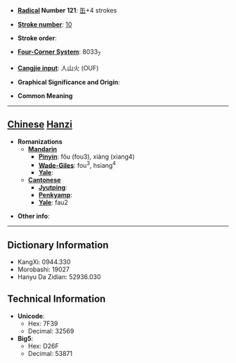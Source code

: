 * '''[[Wiktionary:Chinese radical index| Radical]] Number 121''': [[Wiktionary:Chinese radical index 缶|缶]]+4 strokes

* '''[[Wiktionary:Chinese total strokes index|Stroke number]]''': [[Wiktionary:Chinese total strokes index 10|10]]

* '''Stroke order''': 

* '''[[Wiktionary:Chinese four corner index|Four-Corner System]]''': 8033<sub>7</sub>

* '''[[Wiktionary:Chinese Cangjie index|Cangjie input]]''': 人山火 (OUF)

* '''Graphical Significance and Origin''': 

* '''Common Meaning'''

----

== [[Chinese]] [[Hanzi]] ==

* '''Romanizations'''
** '''[[Mandarin]]'''
*** '''[[Pinyin]]''': fǒu (fou3), xiàng (xiang4)
*** '''[[Wade-Giles]]''': fou<sup>3</sup>, hsiang<sup>4</sup>
*** '''[[Yale]]''': 
** '''[[Cantonese]]'''
*** '''[[Jyutping]]''':
*** '''[[Penkyamp]]''': 
*** '''[[Yale]]''': fau2

* '''Other info''': 

----

== Dictionary Information ==

* KangXi: 0944.330
* Morobashi: 19027
* Hanyu Da Zidian: 52936.030

== Technical Information ==

* '''Unicode''':
** Hex: 7F39
** Decimal: 32569
* '''Big5''':
** Hex: D26F
** Decimal: 53871